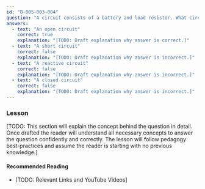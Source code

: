 ```yaml
---
id: "B-005-003-004"
question: "A circuit consists of a battery and load resistor. What circuit malfunction would cause no current to be drawn from the battery?"
answers:
  - text: "An open circuit"
    correct: true
    explanation: "[TODO: Draft explanation why answer is correct.]"
  - text: "A short circuit"
    correct: false
    explanation: "[TODO: Draft explanation why answer is incorrect.]"
  - text: "A reactive circuit"
    correct: false
    explanation: "[TODO: Draft explanation why answer is incorrect.]"
  - text: "A closed circuit"
    correct: false
    explanation: "[TODO: Draft explanation why answer is incorrect.]"
---
```


### Lesson

[TODO: This section will explain the concept behind the question in detail. Once drafted the reader will understand all necessary concepts to answer the question confidently and correctly. The lesson will follow pedagogy best-practices and assume the reader is starting with no previous knowledge.]

#### Recommended Reading

- [TODO: Relevant Links and YouTube Videos]
